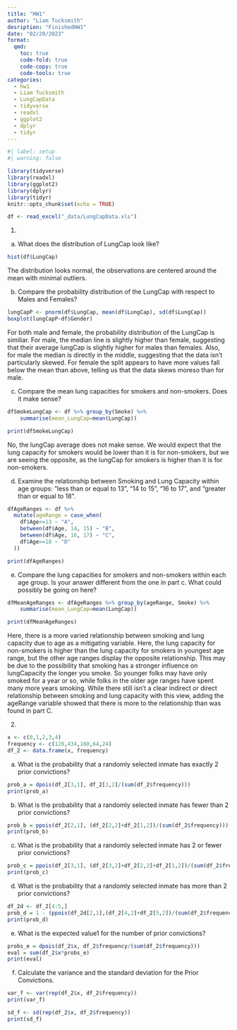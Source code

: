 ```yaml
---
title: "HW1"
author: "Liam Tucksmith"
desription: "FinishedHW1"
date: "02/20/2023"
format:
  qmd:
    toc: true
    code-fold: true
    code-copy: true
    code-tools: true
categories:
  - hw1
  - Liam Tucksmith
  - LungCapData
  - tidyverse
  - readxl
  - ggplot2
  - dplyr
  - tidyr
---
```


```r
#| label: setup
#| warning: false

library(tidyverse)
library(readxl)
library(ggplot2)
library(dplyr)
library(tidyr)
knitr::opts_chunk$set(echo = TRUE)
```


```r
df <- read_excel("_data/LungCapData.xls")
```

1.

a. What does the distribution of LungCap look like?
```r
hist(df$LungCap)
```
The distribution looks normal, the observations are centered around the mean with minimal outliers.

b) Compare the probability distribution of the LungCap with respect to Males and Females?
```r
lungCapP <- pnorm(df$LungCap, mean(df$LungCap), sd(df$LungCap))
boxplot(lungCapP~df$Gender)
```
For both male and female, the probability distribution of the LungCap is similiar. For male, the median line is slightly higher than female, suggesting that their average lungCap is slightly higher for males than females. Also, for male the median is directly in the middle, suggesting that the data isn't particularly skewed. For female the split appears to have more values fall below the mean than above, telling us that the data skews moreso than for male. 

c) Compare the mean lung capacities for smokers and non-smokers. Does it make sense?
```r
dfSmokeLungCap <- df %>% group_by(Smoke) %>% 
    summarise(mean_LungCap=mean(LungCap))

print(dfSmokeLungCap)
```
No, the lungCap average does not make sense. We would expect that the lung capacity for smokers would be lower than it is for non-smokers, but we are seeing the opposite, as the lungCap for smokers is higher than it is for non-smokers. 

d) Examine the relationship between Smoking and Lung Capacity within age groups: “less than or
equal to 13”, “14 to 15”, “16 to 17”, and “greater than or equal to 18”.
```r
dfAgeRanges <- df %>% 
  mutate(ageRange = case_when(
    df$Age<=13 ~ "A",
    between(df$Age, 14, 15) ~ "B",
    between(df$Age, 16, 17) ~ "C",
    df$Age>=18 ~ "D"
  ))

print(dfAgeRanges)
```

e) Compare the lung capacities for smokers and non-smokers within each age group. Is your answer
different from the one in part c. What could possibly be going on here?
```r
dfMeanAgeRanges <- dfAgeRanges %>% group_by(ageRange, Smoke) %>% 
    summarise(mean_LungCap=mean(LungCap))

print(dfMeanAgeRanges)
```
Here, there is a more varied relationship between smoking and lung capacity due to age as a mitigating variable. Here, the lung capacity for non-smokers is higher than the lung capacity for smokers in youngest age range, but the other age ranges display the opposite relationship. This may be due to the possibility that smoking has a stronger influence on lungCapacity the longer you smoke. So younger folks may have only smoked for a year or so, while folks in the older age ranges have spent many more years smoking. While there still isn't a clear indirect or direct relationship between smoking and lung capacity with this view, adding the ageRange variable showed that there is more to the relationship than was found in part C. 

2.

```r
x <- c(0,1,2,3,4)
frequency <- c(128,434,160,64,24)
df_2 <- data.frame(x, frequency)
```


a) What is the probability that a randomly selected inmate has exactly 2 prior convictions?

```r
prob_a = dpois(df_2[3,1], df_2[3,2]/(sum(df_2$frequency)))
print(prob_a)
```

b) What is the probability that a randomly selected inmate has fewer than 2 prior convictions?

```r
prob_b = ppois(df_2[2,1], (df_2[2,2]+df_2[1,2])/(sum(df_2$frequency)))
print(prob_b)
```

c) What is the probability that a randomly selected inmate has 2 or fewer prior convictions?
```r
prob_c = ppois(df_2[3,1], (df_2[3,2]+df_2[2,2]+df_2[1,2])/(sum(df_2$frequency)))
print(prob_c)
```

d) What is the probability that a randomly selected inmate has more than 2 prior convictions?
```r
df_2d <- df_2[4:5,]
prob_d = 1 - (ppois(df_2d[2,1],(df_2[4,2]+df_2[5,2])/(sum(df_2$frequency))))
print(prob_d)              
```
e) What is the expected value1 for the number of prior convictions?
```r
probs_e = dpois(df_2$x, df_2$frequency/(sum(df_2$frequency)))
eval = sum(df_2$x*probs_e)
print(eval)
```


f) Calculate the variance and the standard deviation for the Prior Convictions.
```r
var_f <- var(rep(df_2$x, df_2$frequency))
print(var_f)

sd_f <- sd(rep(df_2$x, df_2$frequency))
print(sd_f)
```